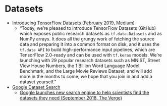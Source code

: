 # Datasets {#datasets} 

- [Introducing TensorFlow Datasets (February 2019, Medium)](https://medium.com/tensorflow/introducing-tensorflow-datasets-c7f01f7e19f3)
    - "Today, we’re pleased to introduce TensorFlow Datasets (GitHub) which exposes public research datasets as `tf.data.Datasets` and as NumPy arrays. It does all the grungy work of fetching the source data and preparing it into a common format on disk, and it uses the `tf.data API` to build high-performance input pipelines, which are TensorFlow 2.0-ready and can be used with `tf.keras` models. We’re launching with 29 popular research datasets such as MNIST, Street View House Numbers, the 1 Billion Word Language Model Benchmark, and the Large Movie Reviews Dataset, and will add more in the months to come; we hope that you join in and add a dataset yourself."
- [Google Dataset Search](https://toolbox.google.com/datasetsearch)
    - [Google launches new search engine to help scientists find the datasets they need (September 2018, The Verge)](https://www.theverge.com/2018/9/5/17822562/google-dataset-search-service-scholar-scientific-journal-open-data-access)